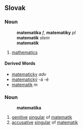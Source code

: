 ==Slovak==
===Noun===
:'''matematika''' ''f'', '''matematiky''' ''pl''
:'''matematik''' ''stem''
:'''matematík''' ''{{genpl}}''
:{{decpat}} {{zena}}
# [[mathematics]]
====Derived Words====
* [[matematicky]] ''adv''
* [[matematický]] -á -é
* [[matematik#Slovak|matematik]] ''m''
===Noun===
:'''matematika'''
# [[genitive]] [[singular]] of [[matematik#Slovak|matematik]]
# [[accusative]] [[singular]] of [[matematik#Slovak|matematik]]